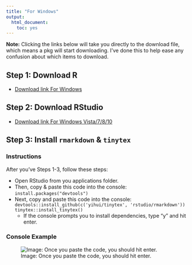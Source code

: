 ```yaml
---
title: "For Windows"
output: 
  html_document: 
    toc: yes
---
```


**Note:** Clicking the links below will take you directly to the download file, which means a pkg will start downloading. I've done this to help ease any confusion about which items to download.

## Step 1: Download R

  * [Download link For Windows](https://cran.rstudio.com/bin/windows/base/R-3.4.3-win.exe)
  
## Step 2: Download RStudio

  * [Download link For Windows Vista/7/8/10](https://download1.rstudio.org/RStudio-1.1.423.exe)

## Step 3: Install `rmarkdown` & `tinytex` {.tabset}

### Instructions

After you've Steps 1-3, follow these steps:

* Open RStudio from you applications folder.
* Then, copy & paste this code into the console: ```install.packages("devtools")```
* Next, copy and paste this code into the console: ```devtools::install_github(c('yihui/tinytex', 'rstudio/rmarkdown'))
tinytex::install_tinytex()```
  - If the console prompts you to install dependencies, type "y" and hit enter.

### Console Example

![Image: Once you paste the code, you should hit enter.](images/console.png)